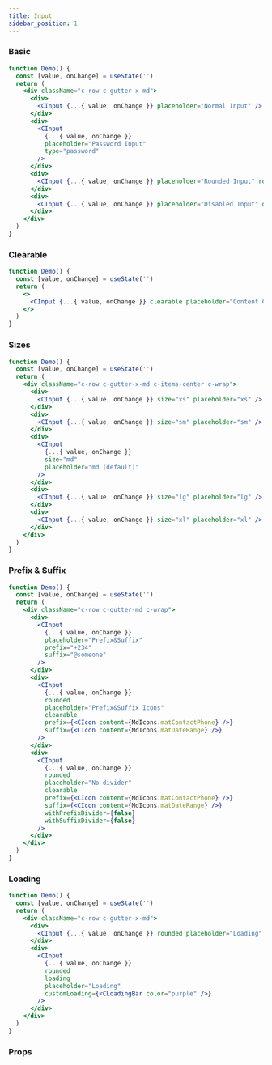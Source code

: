 ```yaml
---
title: Input
sidebar_position: 1
---
```


### Basic

```jsx live
function Demo() {
  const [value, onChange] = useState('')
  return (
    <div className="c-row c-gutter-x-md">
      <div>
        <CInput {...{ value, onChange }} placeholder="Normal Input" />
      </div>
      <div>
        <CInput
          {...{ value, onChange }}
          placeholder="Password Input"
          type="password"
        />
      </div>
      <div>
        <CInput {...{ value, onChange }} placeholder="Rounded Input" rounded />
      </div>
      <div>
        <CInput {...{ value, onChange }} placeholder="Disabled Input" disabled />
      </div>
    </div>
  )
}
```

### Clearable

```jsx live
function Demo() {
  const [value, onChange] = useState('')
  return (
    <>
      <CInput {...{ value, onChange }} clearable placeholder="Content Clearable" />
    </>
  )
}
```

### Sizes

```jsx live
function Demo() {
  const [value, onChange] = useState('')
  return (
    <div className="c-row c-gutter-x-md c-items-center c-wrap">
      <div>
        <CInput {...{ value, onChange }} size="xs" placeholder="xs" />
      </div>
      <div>
        <CInput {...{ value, onChange }} size="sm" placeholder="sm" />
      </div>
      <div>
        <CInput
          {...{ value, onChange }}
          size="md"
          placeholder="md (default)"
        />
      </div>
      <div>
        <CInput {...{ value, onChange }} size="lg" placeholder="lg" />
      </div>
      <div>
        <CInput {...{ value, onChange }} size="xl" placeholder="xl" />
      </div>
    </div>
  )
}
```

### Prefix & Suffix

```jsx live
function Demo() {
  const [value, onChange] = useState('')
  return (
    <div className="c-row c-gutter-md c-wrap">
      <div>
        <CInput
          {...{ value, onChange }}
          placeholder="Prefix&Suffix"
          prefix="+234"
          suffix="@someone"
        />
      </div>
      <div>
        <CInput
          {...{ value, onChange }}
          rounded
          placeholder="Prefix&Suffix Icons"
          clearable
          prefix={<CIcon content={MdIcons.matContactPhone} />}
          suffix={<CIcon content={MdIcons.matDateRange} />}
        />
      </div>
      <div>
        <CInput
          {...{ value, onChange }}
          rounded
          placeholder="No divider"
          clearable
          prefix={<CIcon content={MdIcons.matContactPhone} />}
          suffix={<CIcon content={MdIcons.matDateRange} />}
          withPrefixDivider={false}
          withSuffixDivider={false}
        />
      </div>
    </div>
  )
}
```

### Loading

```jsx live
function Demo() {
  const [value, onChange] = useState('')
  return (
    <div className="c-row c-gutter-x-md">
      <div>
        <CInput {...{ value, onChange }} rounded placeholder="Loading" loading />
      </div>
      <div>
        <CInput
          {...{ value, onChange }}
          rounded
          loading
          placeholder="Loading"
          customLoading={<CLoadingBar color="purple" />}
        />
      </div>
    </div>
  )
}
```

### Props

<PropTable name="CInput" typeWidth="300px" />
